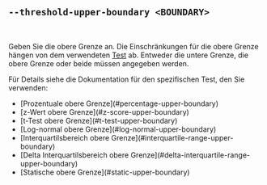 ## `--threshold-upper-boundary <BOUNDARY>`

<br />

Geben Sie die obere Grenze an.
Die Einschränkungen für die obere Grenze hängen von dem verwendeten [Test][tests] ab.
Entweder die untere Grenze, die obere Grenze oder beide müssen angegeben werden.

Für Details siehe die Dokumentation für den spezifischen Test, den Sie verwenden:

<ul>
  <li>[Prozentuale obere Grenze](#percentage-upper-boundary)</li>
  <li>[z-Wert obere Grenze](#z-score-upper-boundary)</li>
  <li>[t-Test obere Grenze](#t-test-upper-boundary)</li>
  <li>[Log-normal obere Grenze](#log-normal-upper-boundary)</li>
  <li>[Interquartilsbereich obere Grenze](#interquartile-range-upper-boundary)</li>
  <li>[Delta Interquartilsbereich obere Grenze](#delta-interquartile-range-upper-boundary)</li>
  <li>[Statische obere Grenze](#static-upper-boundary)</li>
</ul>

[tests]: #--threshold-test-test